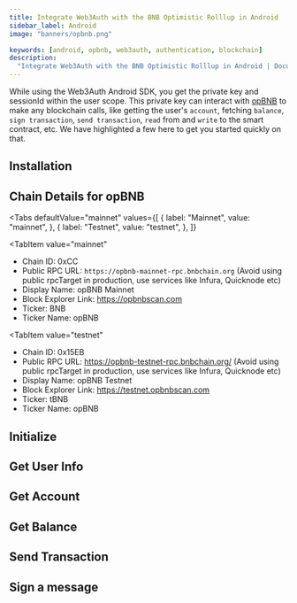 ```yaml
---
title: Integrate Web3Auth with the BNB Optimistic Rolllup in Android
sidebar_label: Android
image: "banners/opbnb.png"

keywords: [android, opbnb, web3auth, authentication, blockchain]
description:
  "Integrate Web3Auth with the BNB Optimistic Rolllup in Android | Documentation - Web3Auth"
---
```



<SEO
  title="Integrate Web3Auth with the BNB Optimistic Rolllup in Android"
  description="Integrate Web3Auth with the BNB Optimistic Rolllup in Android | Documentation - Web3Auth"
  image="https://web3auth.io/docs/banners/opbnb.png"
  slug="/connect-blockchain/evm/opbnb/android"
/>

While using the Web3Auth Android SDK, you get the private key and sessionId within the user scope.
This private key can interact with [opBNB](https://astar.network/) to make any blockchain calls,
like getting the user's `account`, fetching `balance`, `sign transaction`, `send transaction`,
`read` from and `write` to the smart contract, etc. We have highlighted a few here to get you
started quickly on that.

## Installation

<InstallationSnippet />

## Chain Details for opBNB

<Tabs
 defaultValue="mainnet"
  values={[
    { label: "Mainnet", value: "mainnet", },
    { label: "Testnet", value: "testnet", },
  ]}
>

<TabItem
  value="mainnet"
>

- Chain ID: 0xCC
- Public RPC URL: `https://opbnb-mainnet-rpc.bnbchain.org` (Avoid using public rpcTarget in
  production, use services like Infura, Quicknode etc)
- Display Name: opBNB Mainnet
- Block Explorer Link: https://opbnbscan.com
- Ticker: BNB
- Ticker Name: opBNB

</TabItem>

<TabItem
  value="testnet"
>

- Chain ID: 0x15EB
- Public RPC URL: https://opbnb-testnet-rpc.bnbchain.org/ (Avoid using public rpcTarget in
  production, use services like Infura, Quicknode etc)
- Display Name: opBNB Testnet
- Block Explorer Link: https://testnet.opbnbscan.com
- Ticker: tBNB
- Ticker Name: opBNB

</TabItem>

</Tabs>

## Initialize

<InitialisationSnippet />

## Get User Info

<UserInfoSnippet />

## Get Account

<GetAccountSnippet />

## Get Balance

<GetBalanceSnippet />

## Send Transaction

<SendTransactionSnippet />

## Sign a message

<SignMessageSnippet />
